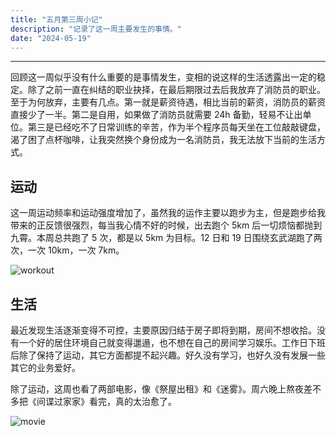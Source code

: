 ```yaml
---
title: "五月第三周小记"
description: "记录了这一周主要发生的事情。"
date: "2024-05-19"
---
```



---

回顾这一周似乎没有什么重要的是事情发生，变相的说这样的生活透露出一定的稳定。除了之前一直在纠结的职业抉择，在最后期限过去后我放弃了消防员的职业。至于为何放弃，主要有几点。第一就是薪资待遇，相比当前的薪资，消防员的薪资直接少了一半。第二是自用，如果做了消防员就需要 24h 备勤，轻易不让出单位。第三是已经吃不了日常训练的辛苦，作为半个程序员每天坐在工位敲敲键盘，渴了困了点杯咖啡，让我突然换个身份成为一名消防员，我无法放下当前的生活方式。

## 运动

这一周运动频率和运动强度增加了，虽然我的运作主要以跑步为主，但是跑步给我带来的正反馈很强烈，每当我心情不好的时候，出去跑个 5km 后一切烦恼都抛到九霄。本周总共跑了 5 次，都是以 5km 为目标。12 日和 19 日围绕玄武湖跑了两次，一次 10km，一次 7km。

![workout](/assets/images/2024051901.png)

## 生活

最近发现生活逐渐变得不可控，主要原因归结于房子即将到期，房间不想收拾。没有一个好的居住环境自己就变得邋遢，也不想在自己的房间学习娱乐。工作日下班后除了保持了运动，其它方面都提不起兴趣。好久没有学习，也好久没有发展一些其它的业务爱好。

除了运动，这周也看了两部电影，像《祭屋出租》和《迷雾》。周六晚上熬夜差不多把《间谍过家家》看完，真的太治愈了。

![movie](/assets/images/movies.png)
